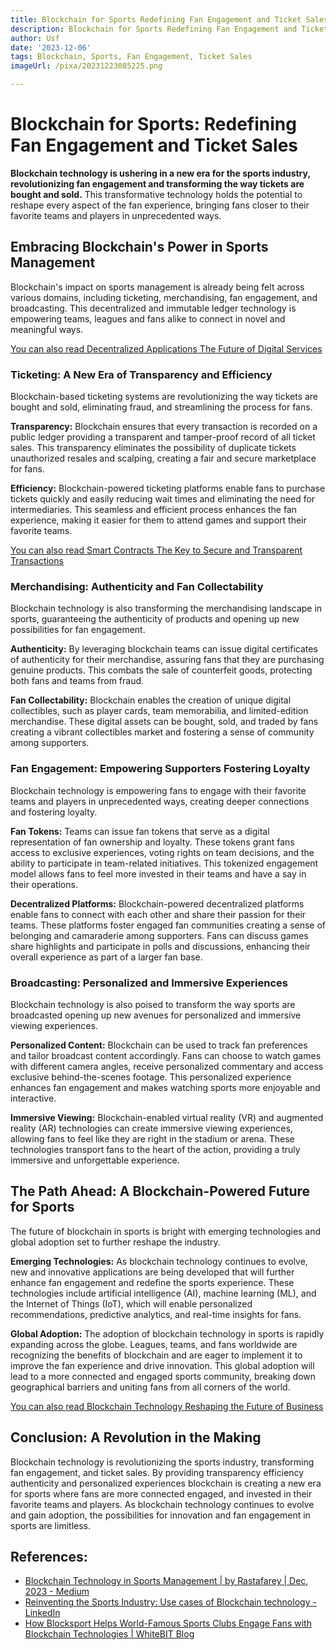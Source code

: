 ```yaml
---
title: Blockchain for Sports Redefining Fan Engagement and Ticket Sales
description: Blockchain for Sports Redefining Fan Engagement and Ticket Sales
author: Usf
date: '2023-12-06'
tags: Blockchain, Sports, Fan Engagement, Ticket Sales
imageUrl: /pixa/20231223085225.png

---
```

# Blockchain for Sports: Redefining Fan Engagement and Ticket Sales

**Blockchain technology is ushering in a new era for the sports  industry, revolutionizing fan engagement and transforming the way tickets are bought and sold.** This transformative technology holds the potential to  reshape every  aspect  of the fan experience, bringing fans closer to their favorite teams and players in unprecedented ways.

## Embracing Blockchain's Power in Sports Management

Blockchain's impact on sports management is already being felt across various domains, including ticketing, merchandising, fan engagement, and broadcasting. This decentralized and  immutable ledger technology is empowering teams, leagues  and fans alike to connect in novel and meaningful ways.

[You  can also read Decentralized Applications The Future of Digital  Services](Decentralized%20Applications%20The%20Future%20of%20Digital%20Services)


### Ticketing: A New Era of Transparency and Efficiency

Blockchain-based ticketing systems are revolutionizing the way  tickets are bought and sold, eliminating fraud, and streamlining the process for fans.

**Transparency:** Blockchain ensures that every transaction is recorded  on  a public ledger providing a transparent and tamper-proof record of all ticket sales. This transparency eliminates the possibility of duplicate tickets unauthorized resales and scalping, creating a fair and  secure marketplace for  fans.

**Efficiency:** Blockchain-powered ticketing platforms enable fans to purchase tickets quickly  and easily reducing wait times and eliminating the  need for intermediaries. This seamless and efficient process enhances the fan experience,  making it easier for them to attend games and support their favorite teams.

[You can also read Smart Contracts The Key to Secure and Transparent Transactions](Smart%20Contracts%20The%20Key%20to%20Secure%20and%20Transparent%20Transactions)


### Merchandising:  Authenticity and  Fan Collectability

Blockchain technology  is also transforming the merchandising landscape in sports, guaranteeing the authenticity of products and opening up new possibilities for fan  engagement.

**Authenticity:** By leveraging blockchain teams can issue digital certificates of authenticity for their merchandise, assuring  fans that they  are purchasing genuine products. This combats the  sale of counterfeit goods, protecting both fans and  teams from fraud.

**Fan Collectability:** Blockchain enables the creation of unique digital collectibles, such as player cards, team memorabilia, and limited-edition  merchandise.  These digital assets can be bought, sold, and traded by fans creating a vibrant collectibles market and fostering a sense  of community among supporters.

### Fan Engagement: Empowering Supporters Fostering Loyalty

Blockchain  technology is  empowering fans to engage with their favorite  teams and players  in unprecedented ways, creating deeper connections and fostering loyalty.

**Fan Tokens:**  Teams can issue fan tokens that serve as a digital representation of fan ownership and  loyalty.  These  tokens  grant fans access to exclusive experiences, voting  rights on team decisions, and the ability to participate in team-related initiatives. This tokenized engagement model allows fans to feel more invested in their teams and have a say in their  operations.

**Decentralized Platforms:** Blockchain-powered decentralized platforms enable fans to connect with each  other and share their passion for their teams. These platforms  foster engaged fan communities  creating a sense of belonging and camaraderie among  supporters.  Fans  can discuss games share highlights and participate in polls and discussions, enhancing their overall experience as part of a larger  fan base.

### Broadcasting: Personalized  and Immersive Experiences

Blockchain technology is also poised to transform the way sports are broadcasted opening up new avenues for personalized and immersive viewing  experiences.

**Personalized Content:** Blockchain can be used  to track  fan preferences and tailor broadcast content  accordingly. Fans can choose  to watch games with different camera  angles, receive personalized commentary and  access exclusive behind-the-scenes footage. This personalized experience enhances fan engagement  and makes watching sports more enjoyable and interactive.

**Immersive Viewing:** Blockchain-enabled virtual reality (VR) and augmented reality (AR) technologies can create immersive viewing experiences, allowing fans to  feel like  they are right in the stadium or arena.  These technologies transport  fans  to the heart of the action, providing a truly immersive and unforgettable experience.

## The Path Ahead: A  Blockchain-Powered Future for Sports

The future of blockchain in sports is bright  with emerging technologies and global adoption set to further reshape the industry.

**Emerging Technologies:**  As blockchain technology continues to evolve, new and innovative applications are being developed  that will further enhance  fan engagement and redefine the sports experience. These technologies include artificial intelligence (AI), machine learning (ML), and the Internet of Things (IoT), which will enable personalized recommendations, predictive analytics, and real-time insights for fans.

**Global Adoption:** The adoption  of blockchain technology in sports is  rapidly expanding across the globe. Leagues, teams, and fans worldwide are recognizing the benefits of blockchain and are  eager to implement it to  improve the fan experience and drive innovation. This global adoption will lead to a more connected and engaged sports community, breaking down geographical barriers and uniting fans from  all corners  of the world.

[You  can also read Blockchain Technology Reshaping the  Future  of  Business](Blockchain%20Technology%20Reshaping%20the%20Future%20of%20Business)


## Conclusion: A Revolution in the Making

Blockchain technology is revolutionizing the sports industry, transforming fan engagement, and ticket sales. By providing transparency efficiency  authenticity and personalized experiences blockchain is creating a new era for  sports where fans are more connected engaged,  and  invested in their  favorite teams and players. As blockchain technology continues to evolve and gain  adoption, the possibilities for innovation and fan engagement  in sports are limitless.

## References:
- [Blockchain Technology in Sports Management | by Rastafarey | Dec, 2023 - Medium](https://medium.com/@rastafarey25/blockchain-technology-in-sports-management-7a931ed2c336)
- [Reinventing the Sports Industry: Use cases of Blockchain technology - LinkedIn](https://www.linkedin.com/pulse/reinventing-sports-industry-use-cases-blockchain-jakub-puty%C5%82o)
- [How Blocksport Helps World-Famous Sports Clubs Engage Fans with Blockchain Technologies | WhiteBIT Blog](https://blog.whitebit.com/en/how-blocksport-engage-fans-with-blockchain-technologies/)
